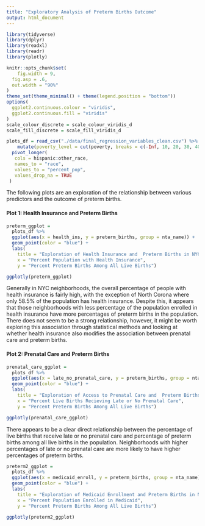 ```yaml
---
title: "Exploratory Analysis of Preterm Births Outcome"
output: html_document
---
```


```r
library(tidyverse)
library(dplyr)
library(readxl)
library(readr)
library(plotly)

knitr::opts_chunk$set(
	fig.width = 9, 
  fig.asp = .6,
  out.width = "90%"
)
theme_set(theme_minimal() + theme(legend.position = "bottom"))
options(
  ggplot2.continuous.colour = "viridis",
  ggplot2.continuous.fill = "viridis"
)
scale_colour_discrete = scale_colour_viridis_d
scale_fill_discrete = scale_fill_viridis_d
```

  
```r
plots_df = read_csv("./data/final_regression_variables_clean.csv") %>%
    mutate(poverty_level = cut(poverty, breaks = c(-Inf, 10, 20, 30, 40, Inf), labels = c("poverty_10","poverty_20", "poverty_30", "poverty_40", "poverty_40+"))) %>% 
  pivot_longer(
   cols = hispanic:other_race,
   names_to = "race",
   values_to = "percent_pop",
   values_drop_na = TRUE
 ) 
```

The following plots are an exploration of the relationship between various predictors and the outcome of preterm births.

#### Plot 1: Health Insurance and Preterm Births

```r
preterm_ggplot = 
  plots_df %>% 
  ggplot(aes(x = health_ins, y = preterm_births, group = nta_name)) +
  geom_point(color = "blue") + 
  labs(
    title = "Exploration of Health Insurance and  Preterm Births in NYC Neighborhoods",
    x = "Percent Population with Health Insurance",
    y = "Percent Preterm Births Among All Live Births")

ggplotly(preterm_ggplot)
```

Generally in NYC neighborhoods, the overall percentage of people with health insurance is fairly high, with the exception of North Corona where only 58.5% of the population has health insurance. Despite this, it appears that those neighborhoods with less percentage of the population enrolled in health insurance have more percentages of preterm births in the population. There does not seem to be a strong relationship, however, it might be worth exploring this association through statistical methods and looking at whether health insurance also modifies the association between prenatal care and preterm births.  


#### Plot 2: Prenatal Care and Preterm Births 

```r
prenatal_care_ggplot = 
  plots_df %>% 
  ggplot(aes(x = late_no_prenatal_care, y = preterm_births, group = nta_name)) + 
  geom_point(color = "blue") + 
  labs(
    title = "Exploration of Access to Prenatal Care and  Preterm Births in NYC Neighborhoods",
    x = "Percent Live Births Recieving Late or No Prenatal Care",
    y = "Percent Preterm Births Among All Live Births")

ggplotly(prenatal_care_ggplot)
```

There appears to be a clear direct relationship between the percentage of live births that receive late or no prenatal care and percentage of preterm births among all live births in the population. Neighborhoods with higher percentages of late or no prenatal care are more likely to have higher percentages of preterm births. 


```r
preterm2_ggplot = 
  plots_df %>% 
  ggplot(aes(x = medicaid_enroll, y = preterm_births, group = nta_name)) + 
  geom_point(color = "blue") + 
  labs(
    title = "Exploration of Medicaid Enrollment and Preterm Births in NYC Neighborhoods",
    x = "Percent Population Enrolled in Medicaid",
    y = "Percent Preterm Births Among All Live Births")

ggplotly(preterm2_ggplot)
```
